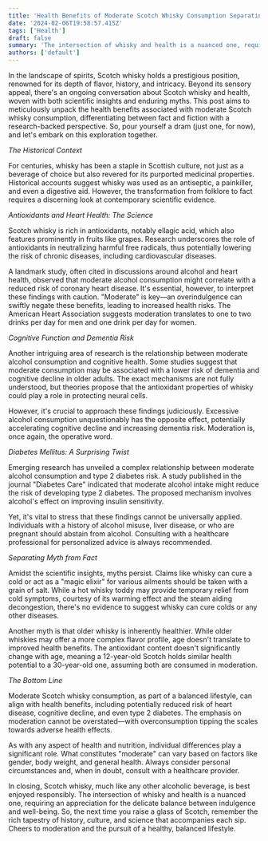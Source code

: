 ```yaml
---
title: 'Health Benefits of Moderate Scotch Whisky Consumption Separating Myth from Fact'
date: '2024-02-06T19:58:57.415Z'
tags: ['Health']
draft: false
summary: 'The intersection of whisky and health is a nuanced one, requiring an appreciation for the delicate balance between indulgence and well-being. So, the next time you raise a glass of Scotch, remember the rich tapestry of history, culture, and science that accompanies each sip. Cheers to moderation and the pursuit of a healthy, balanced lifestyle.'
authors: ['default']
---
```


In the landscape of spirits, Scotch whisky holds a prestigious position, renowned for its depth of flavor, history, and intricacy. Beyond its sensory appeal, there's an ongoing conversation about Scotch whisky and health, woven with both scientific insights and enduring myths. This post aims to meticulously unpack the health benefits associated with moderate Scotch whisky consumption, differentiating between fact and fiction with a research-backed perspective. So, pour yourself a dram (just one, for now), and let's embark on this exploration together.

_The Historical Context_

For centuries, whisky has been a staple in Scottish culture, not just as a beverage of choice but also revered for its purported medicinal properties. Historical accounts suggest whisky was used as an antiseptic, a painkiller, and even a digestive aid. However, the transformation from folklore to fact requires a discerning look at contemporary scientific evidence.

_Antioxidants and Heart Health: The Science_

Scotch whisky is rich in antioxidants, notably ellagic acid, which also features prominently in fruits like grapes. Research underscores the role of antioxidants in neutralizing harmful free radicals, thus potentially lowering the risk of chronic diseases, including cardiovascular diseases.

A landmark study, often cited in discussions around alcohol and heart health, observed that moderate alcohol consumption might correlate with a reduced risk of coronary heart disease. It's essential, however, to interpret these findings with caution. "Moderate" is key—an overindulgence can swiftly negate these benefits, leading to increased health risks. The American Heart Association suggests moderation translates to one to two drinks per day for men and one drink per day for women.

_Cognitive Function and Dementia Risk_

Another intriguing area of research is the relationship between moderate alcohol consumption and cognitive health. Some studies suggest that moderate consumption may be associated with a lower risk of dementia and cognitive decline in older adults. The exact mechanisms are not fully understood, but theories propose that the antioxidant properties of whisky could play a role in protecting neural cells.

However, it's crucial to approach these findings judiciously. Excessive alcohol consumption unquestionably has the opposite effect, potentially accelerating cognitive decline and increasing dementia risk. Moderation is, once again, the operative word.

_Diabetes Mellitus: A Surprising Twist_

Emerging research has unveiled a complex relationship between moderate alcohol consumption and type 2 diabetes risk. A study published in the journal "Diabetes Care" indicated that moderate alcohol intake might reduce the risk of developing type 2 diabetes. The proposed mechanism involves alcohol's effect on improving insulin sensitivity.

Yet, it's vital to stress that these findings cannot be universally applied. Individuals with a history of alcohol misuse, liver disease, or who are pregnant should abstain from alcohol. Consulting with a healthcare professional for personalized advice is always recommended.

_Separating Myth from Fact_

Amidst the scientific insights, myths persist. Claims like whisky can cure a cold or act as a "magic elixir" for various ailments should be taken with a grain of salt. While a hot whisky toddy may provide temporary relief from cold symptoms, courtesy of its warming effect and the steam aiding decongestion, there's no evidence to suggest whisky can cure colds or any other diseases.

Another myth is that older whisky is inherently healthier. While older whiskies may offer a more complex flavor profile, age doesn't translate to improved health benefits. The antioxidant content doesn't significantly change with age, meaning a 12-year-old Scotch holds similar health potential to a 30-year-old one, assuming both are consumed in moderation.

_The Bottom Line_

Moderate Scotch whisky consumption, as part of a balanced lifestyle, can align with health benefits, including potentially reduced risk of heart disease, cognitive decline, and even type 2 diabetes. The emphasis on moderation cannot be overstated—with overconsumption tipping the scales towards adverse health effects.

As with any aspect of health and nutrition, individual differences play a significant role. What constitutes "moderate" can vary based on factors like gender, body weight, and general health. Always consider personal circumstances and, when in doubt, consult with a healthcare provider.

In closing, Scotch whisky, much like any other alcoholic beverage, is best enjoyed responsibly. The intersection of whisky and health is a nuanced one, requiring an appreciation for the delicate balance between indulgence and well-being. So, the next time you raise a glass of Scotch, remember the rich tapestry of history, culture, and science that accompanies each sip. Cheers to moderation and the pursuit of a healthy, balanced lifestyle.
